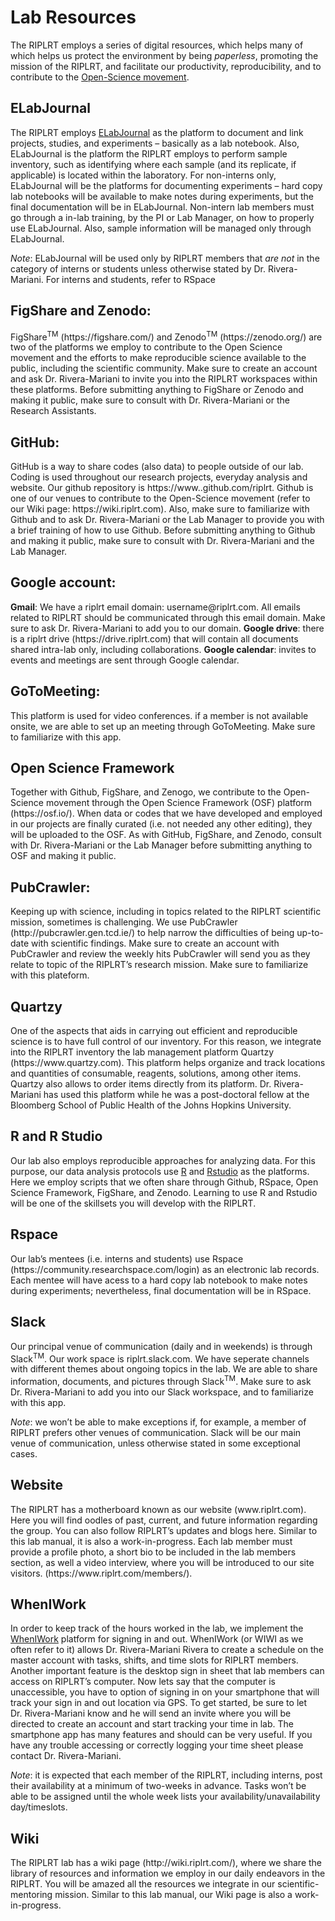 # Lab Resources

The RIPLRT employs a series of digital resources, which helps many of which helps us protect the environment by being *paperless*, promoting the mission of the RIPLRT, and facilitate our productivity, reproducibility, and to contribute to the [Open-Science movement](http://www.unesco.org/new/en/communication-and-information/portals-and-platforms/goap/open-science-movement/). 

## ELabJournal
The RIPLRT employs [ELabJournal](https://www.elabjournal.com/) as the platform to document and link projects, studies, and experiments -- basically as a lab notebook. Also, ELabJournal is the platform the RIPLRT employs to perform sample inventory, such as identifying where each sample (and its replicate, if applicable) is located within the laboratory. For non-interns only, ELabJournal will be the platforms for documenting experiments -- hard copy lab notebooks will be available to make notes during experiments, but the final documentation will be in ELabJournal. Non-intern lab members must go through a in-lab training, by the PI or Lab Manager, on how to properly use ELabJournal. Also, sample information will be managed only through ELabJournal.

*Note*: ELabJournal will be used only by RIPLRT members that *are not* in the category of interns or students unless otherwise stated by Dr. Rivera-Mariani. For interns and students, refer to RSpace

## FigShare and Zenodo:
FigShare^TM^ (https://figshare.com/) and Zenodo^TM^ (https://zenodo.org/) are two of the platforms we employ to contribute to the Open Science movement and the efforts to make reproducible science available to the public, including the scientific community. Make sure to create an account and ask Dr. Rivera-Mariani to invite you into the RIPLRT workspaces within these platforms. Before submitting anything to FigShare or Zenodo and making it public, make sure to consult with Dr. Rivera-Mariani or the Research Assistants. 

## GitHub:
GitHub is a way to share codes (also data) to people outside of our lab. Coding is used throughout our research projects, everyday analysis and website. Our github repository is https://www..github.com/riplrt. Github is one of our venues to contribute to the Open-Science movement (refer to our Wiki page: https://wiki.riplrt.com). Also, make sure to familiarize with Github and to ask Dr. Rivera-Mariani or the Lab Manager to provide you with a brief training of how to use Github. Before submitting anything to Github and making it public, make sure to consult with Dr. Rivera-Mariani and the Lab Manager. 

## Google account:
**Gmail**: We have a riplrt email domain: username@riplrt.com. All emails related to RIPLRT should be communicated through this email domain. Make sure to ask Dr. Rivera-Mariani to add you to our domain. **Google drive**: there is a riplrt drive (https://drive.riplrt.com) that will contain all documents shared intra-lab only, including collaborations. **Google calendar**: invites to events and meetings are sent through Google calendar.   

## GoToMeeting: 
This platform is used for video conferences. if a member is not available onsite, we are able to set up an meeting through GoToMeeting. Make sure to familiarize with this app.

## Open Science Framework
Together with Github, FigShare, and Zenogo, we contribute to the Open-Science movement through the Open Science Framework (OSF) platform (https://osf.io/). When data or codes that we have developed and employed in our projects are finally curated (i.e. not needed any other editing), they will be uploaded to the OSF. As with GitHub, FigShare, and Zenodo, consult with Dr. Rivera-Mariani or the Lab Manager before submitting anything to OSF and making it public.

## PubCrawler: 
Keeping up with science, including in topics related to the RIPLRT scientific mission, sometimes is challenging. We use PubCrawler (http://pubcrawler.gen.tcd.ie/) to help narrow the difficulties of being up-to-date with scientific findings. Make sure to create an account with PubCrawler and review the weekly hits PubCrawler will send you as they relate to topic of the RIPLRT’s research mission.  Make sure to familiarize with this  plateform.

## Quartzy
One of the aspects that aids in carrying out efficient and reproducible science is to have full control of our inventory. For this reason, we integrate into the RIPLRT inventory the lab management platform Quartzy (https://www.quartzy.com). This platform helps organize and track locations and quantities of consumable, reagents, solutions, among other items. Quartzy also allows to order items directly from its platform. Dr. Rivera-Mariani has used this platform while he was a post-doctoral fellow at the Bloomberg School of Public Health of the Johns Hopkins University. 

## R and R Studio
Our lab also employs reproducible approaches for analyzing data. For this purpose, our data analysis protocols use [R](https://www.r-project.org/) and [Rstudio](https://www.rstudio.com/) as the platforms. Here we employ scripts that we often share through Github, RSpace, Open Science Framework, FigShare, and Zenodo. Learning to use R and Rstudio will be one of the skillsets you will develop with the RIPLRT.

## Rspace
Our lab's mentees (i.e. interns and students) use Rspace (https://community.researchspace.com/login) as an electronic lab records. Each mentee will have acess to a hard copy lab notebook to make notes during experiments; nevertheless, final documentation will be in RSpace.

## Slack
Our principal venue of communication (daily and in weekends) is through Slack^TM^. Our work space is riplrt.slack.com. We have seperate channels with different themes about ongoing topics in the lab. We are able to share information, documents, and pictures through Slack^TM^. Make sure to ask Dr. Rivera-Mariani to add you into our Slack workspace, and to familiarize with this app. 

*Note*: we won't be able to make exceptions if, for example, a member of RIPLRT prefers other venues of communication. Slack will be our main venue of communication, unless otherwise stated in some exceptional cases.

## Website
The RIPLRT has a motherboard known as our website (www.riplrt.com). Here you will find oodles of past, current, and future information regarding the group. You can also follow RIPLRT’s updates and blogs here. Similar to this lab  manual, it is also a work-in-progress. Each lab member must provide a profile photo, a short bio to be included in the lab members section, as well a video interview, where you will be introduced to our site visitors.
 (https://www.riplrt.com/members/).

## WhenIWork
In order to keep track of the hours worked in the lab, we implement the [WhenIWork](https://login.wheniwork.com/) platform for signing in and out. WhenIWork (or WIWI as we often refer to it) allows Dr. Rivera-Mariani Rivera to create a schedule on the master account with tasks, shifts, and time slots for RIPLRT members. Another important feature is the desktop sign in sheet that lab members can access on RIPLRT’s computer. Now lets say that the computer is unaccessible, you have to option of signing in on your smartphone that will track your sign in and out location via GPS.
To get started, be sure to let Dr. Rivera-Mariani know and he will send an invite where you will be directed to create an account and start tracking your time in lab. The smartphone app has many features and should can be very useful. If you have any trouble accessing or correctly logging your time sheet please contact Dr. Rivera-Mariani.

*Note*: it is expected that each member of the RIPLRT, including interns, post their availability at a minimum of two-weeks in advance. Tasks won't be able to be assigned until the whole week lists your availability/unavailability day/timeslots.

## Wiki
The RIPLRT lab has a wiki page (http://wiki.riplrt.com/), where we share the library of resources and information we employ in our daily endeavors in the RIPLRT. You will be amazed all the resources we integrate in our scientific-mentoring mission. Similar to this lab manual, our Wiki page is also a work-in-progress.



